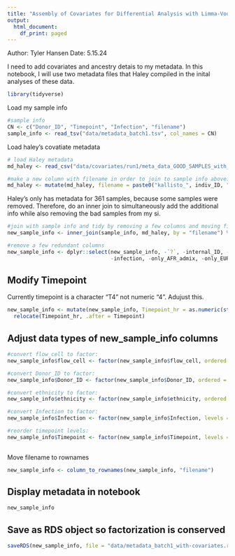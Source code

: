 ```yaml
---
title: "Assembly of Covariates for Differential Analysis with Limma-Voom"
output:
  html_document:
    df_print: paged
---
```

Author: Tyler Hansen
Date: 5.15.24

I need to add covariates and ancestry detais to my metadata. In this notebook, I will use two metadata files that Haley compiled in the inital analyses of these data.

```r
library(tidyverse)
```
Load my sample info
```r
#sample info
CN <- c("Donor_ID", "Timepoint", "Infection", "filename")
sample_info <- read_tsv("data/metadata_batch1.tsv", col_names = CN)
```

Load haley's covatiate metadata
```r
# load Haley metadata
md_haley <- read_csv("data/covariates/run1/meta_data_GOOD_SAMPLES_with_ccScores.txt")

#make a new column with filename in order to join to sample info above:
md_haley <- mutate(md_haley, filename = paste0("kallisto_", indiv_ID, "_run1"))
```

Haley's only has metadata for 361 samples, because some samples were removed. Therefore, do an inner join to simultaneously add the additional info while also removing the bad samples from my si. 
```r
#join with sample info and tidy by removing a few columns and moving filename to the first column.
new_sample_info <- inner_join(sample_info, md_haley, by = "filename") %>% relocate(filename, .before = Donor_ID)

#remove a few redundant columns
new_sample_info <- dplyr::select(new_sample_info, -`?`, -internal_ID, -individual, -time_point, -infection_label, -time_point_hr, 
                                 -infection, -only_AFR_admix, -only_EUR_admix, -time_infection, -timeID, -timeIDinf, -sample_ID_GE)
```

## Modify Timepoint
Currently timepoint is a character "T4" not numeric "4". Adujust this.  
```r
new_sample_info <- mutate(new_sample_info, Timepoint_hr = as.numeric(str_remove(Timepoint, "T"))) %>%
  relocate(Timepoint_hr, .after = Timepoint)
```

## Adjust data types of new_sample_info columns
```r
#convert flow_cell to factor:
new_sample_info$flow_cell <- factor(new_sample_info$flow_cell, ordered = FALSE)

#convert Donor_ID to factor:
new_sample_info$Donor_ID <- factor(new_sample_info$Donor_ID, ordered = FALSE)

#convert ethnicity to factor:
new_sample_info$ethnicity <- factor(new_sample_info$ethnicity, ordered = FALSE)

#convert Infection to factor:
new_sample_info$Infection <- factor(new_sample_info$Infection, levels = c("NI", "Mtb"), ordered = FALSE)

#reorder timepoint levels:
new_sample_info$Timepoint <- factor(new_sample_info$Timepoint, levels = c("T0","T1","T2","T3","T4","T5","T6","T7","T8","T9",
                                                                       "T10","T12","T14","T16","T18","T24","T30","T36","T42","T48"), ordered = FALSE)
```

Move filename to rownames
```r
new_sample_info <- column_to_rownames(new_sample_info, "filename")
```


## Display metadata in notebook
```r
new_sample_info
```


## Save as RDS object so factorization is conserved
```r
saveRDS(new_sample_info, file = "data/metadata_batch1_with-covariates.rds")
```
